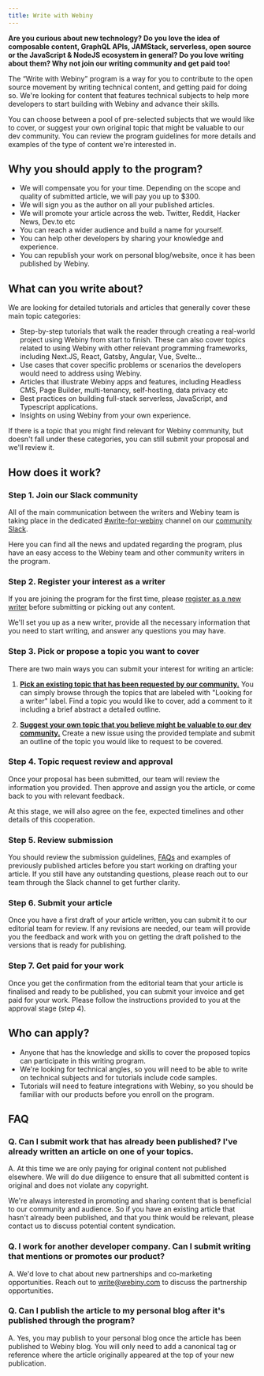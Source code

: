 ```yaml
---
title: Write with Webiny
---
```


**Are you curious about new technology? Do you love the idea of composable content, GraphQL APIs, JAMStack, serverless, open source or the JavaScript & NodeJS ecosystem in general? Do you love writing about them? Why not join our writing community and get paid too!**

The “Write with Webiny” program is a way for you to contribute to the open source movement by writing technical content, and getting paid for doing so. We're looking for content that features technical subjects to help more developers to start building with Webiny and advance their skills.

You can choose between a pool of pre-selected subjects that we would like to cover, or suggest your own original topic that might be valuable to our dev community. You can review the program guidelines for more details and examples of the type of content we're interested in.

## Why you should apply to the program?

- We will compensate you for your time. Depending on the scope and quality of submitted article, we will pay you up to $300.
- We will sign you as the author on all your published articles.
- We will promote your article across the web. Twitter, Reddit, Hacker News, Dev.to etc
- You can reach a wider audience and build a name for yourself.
- You can help other developers by sharing your knowledge and experience.
- You can republish your work on personal blog/website, once it has been published by Webiny.

## What can you write about?

We are looking for detailed tutorials and articles that generally cover these main topic categories:

- Step-by-step tutorials that walk the reader through creating a real-world project using Webiny from start to finish. These can also cover topics related to using Webiny with other relevant programming frameworks, including Next.JS, React, Gatsby, Angular, Vue, Svelte…
- Use cases that cover specific problems or scenarios the developers would need to address using Webiny.
- Articles that illustrate Webiny apps and features, including Headless CMS, Page Builder, multi-tenancy, self-hosting, data privacy etc
- Best practices on building full-stack serverless, JavaScript, and Typescript applications.
- Insights on using Webiny from your own experience.

If there is a topic that you might find relevant for Webiny community, but doesn't fall under these categories, you can still submit your proposal and we'll review it.

## How does it work?

### Step 1. Join our Slack community

All of the main communication between the writers and Webiny team is taking place in the dedicated [#write-for-webiny](https://www.webiny.com/slack/) channel on our [community Slack](https://www.webiny.com/slack/).

Here you can find all the news and updated regarding the program, plus have an easy access to the Webiny team and other community writers in the program.

### Step 2. Register your interest as a writer

If you are joining the program for the first time, please [register as a new writer](https://site.webiny.com/forms/write-with-webiny/) before submitting or picking out any content.

We'll set you up as a new writer, provide all the necessary information that you need to start writing, and answer any questions you may have.

### Step 3. Pick or propose a topic you want to cover

There are two main ways you can submit your interest for writing an article:

1. [**Pick an existing topic that has been requested by our community.**](https://github.com/webiny/write-with-webiny/issues?q=is%3Aissue+is%3Aopen+label%3A%22Looking+for+a+writer%22)
   You can simply browse through the topics that are labeled with "Looking for a writer" label. Find a topic you would like to cover, add a comment to it including a brief abstract a detailed outline.

2. [**Suggest your own topic that you believe might be valuable to our dev community.**](https://github.com/webiny/write-with-webiny/issues/new?assignees=&labels=&template=1-submit-article-proposal.yml&title=%5BSUBMIT%5D)
   Create a new issue using the provided template and submit an outline of the topic you would like to request to be covered.

### Step 4. Topic request review and approval

Once your proposal has been submitted, our team will review the information you provided. Then approve and assign you the article, or come back to you with relevant feedback.

At this stage, we will also agree on the fee, expected timelines and other details of this cooperation.

### Step 5. Review submission

You should review the submission guidelines, [FAQs](https://github.com/webiny/write-with-webiny/blob/main/FAQ.md) and examples of previously published articles before you start working on drafting your article. If you still have any outstanding questions, please reach out to our team through the Slack channel to get further clarity.

### Step 6. Submit your article

Once you have a first draft of your article written, you can submit it to our editorial team for review. If any revisions are needed, our team will provide you the feedback and work with you on getting the draft polished to the versions that is ready for publishing.

### Step 7. Get paid for your work

Once you get the confirmation from the editorial team that your article is finalised and ready to be published, you can submit your invoice and get paid for your work. Please follow the instructions provided to you at the approval stage (step 4).

## Who can apply?

- Anyone that has the knowledge and skills to cover the proposed topics can participate in this writing program.
- We're looking for technical angles, so you will need to be able to write on technical subjects and for tutorials include code samples.
- Tutorials will need to feature integrations with Webiny, so you should be familiar with our products before you enroll on the program.

## FAQ

### Q. Can I submit work that has already been published? I've already written an article on one of your topics.

A. At this time we are only paying for original content not published elsewhere. We will do due diligence to ensure that all submitted content is original and does not violate any copyright.

We're always interested in promoting and sharing content that is beneficial to our community and audience. So if you have an existing article that hasn't already been published, and that you think would be relevant, please contact us to discuss potential content syndication.

### Q. I work for another developer company. Can I submit writing that mentions or promotes our product?

A. We'd love to chat about new partnerships and co-marketing opportunities. Reach out to [write@webiny.com](mailto:write@webiny.com) to discuss the partnership opportunities.

### Q. Can I publish the article to my personal blog after it's published through the program?

A. Yes, you may publish to your personal blog once the article has been published to Webiny blog. You will only need to add a canonical tag or reference where the article originally appeared at the top of your new publication.
